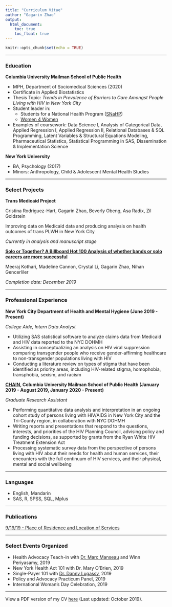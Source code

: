 ```yaml
---
title: "Curriculum Vitae"
author: "Gagarin Zhao"
output:
  html_document:
    toc: true
    toc_float: true
---
```


```r
knitr::opts_chunk$set(echo = TRUE)
```

<hr></hr>
### Education
<b>Columbia University Mailman School of Public Health</b>

- MPH, Department of Sociomedical Sciences (2020)
- Certificate in Applied Biostatistics
- Thesis Topic: <i>Trends in Prevalence of Barriers to Care Amongst People Living with HIV in New York City</i>
- Student leader in:
  - Students for a National Health Program ([SNaHP](http://student.pnhp.org/about/))
  - [Women 4 Women](https://www.instagram.com/w4w_columbia/)
- Examples of coursework: Data Science I, Analysis of Categorical Data, Applied Regression I, Applied Regression II, Relational Databases & SQL Programming, Latent Variables & Structural Equations Modeling, Pharmaceutical Statistics, Statistical Programming in SAS, Dissemination & Implementation Science

<b>New York University</b>

- BA, Psychology (2017)
- Minors: Anthropology, Child & Adolescent Mental Health Studies


<hr></hr>

### Select Projects

<b>Trans Medicaid Project</b>

Cristina Rodriguez-Hart, Gagarin Zhao, Beverly Obeng, Asa Radix, Zil Goldstein

Improving data on Medicaid data and producing analysis on health outcomes of trans PLWH in New York City

<i>Currently in analysis and manuscript stage</i>

<b>[Solo or Together? A Billboard Hot 100 Analysis of whether bands or solo careers are more successful](https://gagarinzhao.github.io/billboard_band_breakups/)</b>

Meeraj Kothari, Madeline Cannon, Crystal Li, Gagarin Zhao, 
Nihan Gencerliler

<i>Completion date: December 2019</i>

<hr></hr>

### Professional Experience
<b>New York City Department of Health and Mental Hygiene (June 2019 - Present)</b>

<i>College Aide, Intern Data Analyst</i>

- Utilizing SAS statistical software to analyze claims data from Medicaid and HIV data reported to the NYC DOHMH
- Assisting in conceptualizing an analysis on HIV viral suppression comparing transgender people who receive gender-affirming healthcare to non-transgender populations living with HIV
- Conducting a literature review on types of stigma that have been identified as priority areas, including HIV-related stigma, homophobia, transphobia, sexism, and racism


<b>[CHAIN](https://nyhivstg.wpengine.com/tdb_templates/chain-reports-template-12/), Columbia University Mailman School of Public Health (January 2019 - August 2019, January 2020 - Present)</b>

<i>Graduate Research Assistant</i>

- Performing quantitative data analysis and interpretation in an ongoing cohort study of persons living with HIV/AIDS in New York City and the Tri-County region, in collaboration with NYC DOHMH 
-	Writing reports and presentations that respond to the questions, interests, and priorities of the HIV Planning Council, advising policy and funding decisions, as supported by grants from the Ryan White HIV Treatment Extension Act 
- Processing systematic survey data from the perspective of persons living with HIV about their needs for health and human services, their encounters with the full continuum of HIV services, and their physical, mental and social wellbeing 

<hr></hr>

### Languages
- English, Mandarin
- SAS, R, SPSS, SQL, Mplus

<hr></hr>

### Publications
[9/19/19 - Place of Residence and Location of Services](https://nyhivprod.wpengine.com/nyhiv-archive/pdfs/chain/CHAIN%20Briefing%202018-1%20Location%20of%20Services.pdf)

<hr></hr>

### Select Events Organized

- Health Advocacy Teach-in with [Dr. Marc Manseau](https://med.nyu.edu/faculty/marc-w-manseau) and Winn Periyasamy, 2019
- New York Health Act 101 with Dr. Mary O'Brien, 2019
- Single-Payer 101 with [Dr. Danny Lugassy](https://nyulangone.org/doctors/1073658035/daniel-m-lugassy), 2019
- Policy and Advocacy Practicum Panel, 2019
- International Woman's Day Celebration, 2019

<hr></hr>

View a PDF version of my CV [here](Gaga_CV_oct19_github.pdf) (Last updated: October 2019).